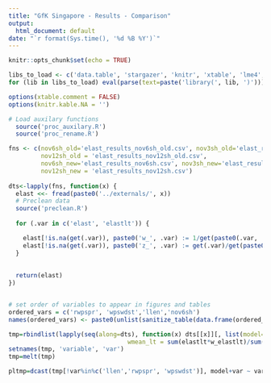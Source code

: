 ```yaml
---
title: "GfK Singapore - Results - Comparison"
output:
  html_document: default
date: "`r format(Sys.time(), '%d %B %Y')`"
---
```


```r
knitr::opts_chunk$set(echo = TRUE)

libs_to_load <- c('data.table', 'stargazer', 'knitr', 'xtable', 'lme4', 'car', 'kableExtra', 'stringi', 'ggplot2', 'ggpubr', 'plyr')
for (lib in libs_to_load) eval(parse(text=paste('library(', lib, ')')))

options(xtable.comment = FALSE)
options(knitr.kable.NA = '')

# Load auxilary functions
  source('proc_auxilary.R')
  source('proc_rename.R')

fns <- c(nov6sh_old='elast_results_nov6sh_old.csv', nov3sh_old='elast_results_nov3sh_old.csv',
         nov12sh_old = 'elast_results_nov12sh_old.csv',
         nov6sh_new='elast_results_nov6sh.csv', nov3sh_new='elast_results_nov3sh.csv',
         nov12sh_new = 'elast_results_nov12sh.csv')
         
dts<-lapply(fns, function(x) {
  elast <<- fread(paste0('../externals/', x))
  # Preclean data
  source('preclean.R')
  
  for (.var in c('elast', 'elastlt')) {

    elast[!is.na(get(.var)), paste0('w_', .var) := 1/get(paste0(.var, '_se'))]
    elast[!is.na(get(.var)), paste0('z_', .var) := get(.var)/get(paste0(.var, '_se'))]
  }
   
   
  return(elast)
})


# set order of variables to appear in figures and tables
ordered_vars = c('rwpspr', 'wpswdst','llen','nov6sh')
names(ordered_vars) <- paste0(unlist(sanitize_table(data.frame(ordered_vars))), ' elasticity')

```

```r

tmp=rbindlist(lapply(seq(along=dts), function(x) dts[[x]][, list(model=names(dts)[x], wmean_st = sum(elast*w_elast)/sum(w_elast),
                                 wmean_lt = sum(elastlt*w_elastlt)/sum(w_elastlt)),by=c('variable')]))
setnames(tmp, 'variable', 'var')
tmp=melt(tmp)

pltmp=dcast(tmp[!var%in%c('llen','rwpspr', 'wpswdst')], model+var ~ variable)


```
